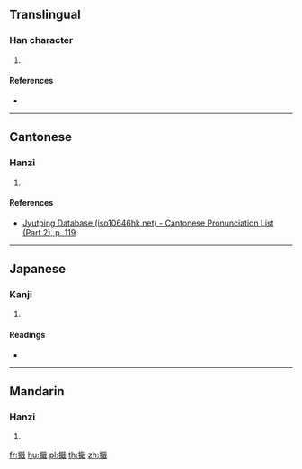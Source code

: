 ==Translingual==

===Han character===
{{Han char|rn=64|rad=手|as=13|sn=16|four=|canj=QRJI|ids=⿰扌戢}}

# {{defn|Han|sort=手13}}

====References====
* {{Han ref|kx=0458.240|dkj=12815|dj=0807.120|hdz=31968.040|uh=64D1|ud=25809}}

----

==Cantonese==

===Hanzi===
{{yue-hanzi|jyut=[[zip3]]|y=jip3}}

# {{defn|lang=yue|sort=手13}}

====References====
* [http://www.iso10646hk.net/jp/document/download.jsp Jyutping Database (iso10646hk.net) - Cantonese Pronunciation List (Part 2), p. 119]

----

==Japanese==

===Kanji===
{{ja-kanji|grade=|rs=手13}}

# {{defn|lang=ja|sort=手13}}

====Readings====
* {{ja-readings|on=[[しょう]] (shō), [[せつ]] (setsu)|kun=[[つうぐ]] (tsuugu)}}

----

==Mandarin==

===Hanzi===
{{cmn-hanzi|pin=[[jiē]] ([[jie1]]), [[chā]] ([[cha1]]), [[shà]] ([[sha4]]), [[xié]] ([[xie2]])|wg=chieh<sup>1</sup>, ch'a<sup>1</sup>, sha<sup>4</sup>, hsieh<sup>2</sup>}}

# {{defn|lang=cmn|sort=手13}}

[[fr:擑]]
[[hu:擑]]
[[pl:擑]]
[[th:擑]]
[[zh:擑]]